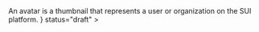 

<Unstyled>
	<Page.Tabs
		title="Avatar"
		subtitle={
			<>
				An avatar is a thumbnail that represents a user or organization on
				the SUI platform.
			</>
		}
		status="draft"
	>
		<div id="usage" label="Usage">
    		<TabUsage />
    	</div>
		<div id="code" label="Code">
			<TabCode />
		</div>
		<div id="examples" label="Examples">
			<TabExamples />
		</div>
	</Page.Tabs>
</Unstyled>
